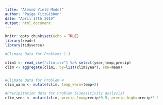```yaml
---
title: "Almond Yield Model"
author: "Paige FitzGibbon"
date: "April 17th 2019"
output: html_document
---
```


```r
knitr::opts_chunk$set(echo = TRUE)
library(readr)
library(tidyverse)
```




```r
#Climate Data for Problems 1-3

clim1 <- read_csv("clim.csv") %>% select(year,temp,precip)
clim <- aggregate(clim1, by=list(clim$year), FUN=mean)



```



```r
#Climate Data for Problem 4
clim_warm <- mutate(clim, temp_warm=temp+2)

```


```r
#Precipitation data for Problem 5(sensitivity analysis)
clim_sens <- mutate(clim, precip_low=precip*0.5, precip_high=precip*1.5)
```

